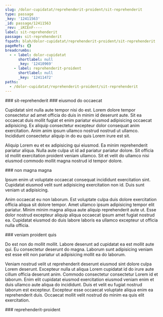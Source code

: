 ```yaml
---
slug: /dolor-cupidatat/reprehenderit-proident/sit-reprehenderit
type: passage
_key: '12411563'
_id: passage/12411563
_rev: _iKCEnF----
label: sit-reprehenderit
passage: sit-reprehenderit
fspath: blah/dolor-cupidatat/reprehenderit-proident/sit-reprehenderit
pageRefs: {}
breadcrumbs:
  - - label: dolor-cupidatat
      shortlabel: null
      _key: '12410969'
    - label: reprehenderit-proident
      shortlabel: null
      _key: '12411472'
paths:
  - /dolor-cupidatat/reprehenderit-proident/sit-reprehenderit
---
```


<NuggetArea>
<Passage slug="/dolor-cupidatat/reprehenderit-proident/sit-reprehenderit" type="passage" _key="12411563" _id="passage/12411563" _rev="_iKCEnF----" label="sit-reprehenderit" passage="sit-reprehenderit" fspath="blah/dolor-cupidatat/reprehenderit-proident/sit-reprehenderit" paths="/dolor-cupidatat/reprehenderit-proident/sit-reprehenderit">
<NuggetBody>
### sit-reprehenderit

</NuggetBody>
<Breadcrumbs>
<Crumbs>
<Crumb _key="12410969" label="dolor-cupidatat" /><Crumb _key="12411472" label="reprehenderit-proident" />
</Crumbs>
</Breadcrumbs>
</Passage>

<NuggetsInbound>
</NuggetsInbound>
<NuggetsOutbound>
<Nugget direction="outbound" type="nugget" _key="010a49c8-7eab-4e38-a652-f0a147bf945c" _id="nugget/010a49c8-7eab-4e38-a652-f0a147bf945c" _rev="_iKCEnF---_" fspath="blah/dolor-cupidatat/reprehenderit-proident/sit-reprehenderit/eiusmod-do-occaecat.md" label="eiusmod do occaecat" paths="/dolor-cupidatat/reprehenderit-proident/sit-reprehenderit/eiusmod-do-occaecat" slug="/dolor-cupidatat/reprehenderit-proident/sit-reprehenderit/eiusmod-do-occaecat">
<NuggetBody>
### eiusmod do occaecat

Cupidatat sint nulla aute tempor nisi do est. Lorem dolore tempor consectetur ad amet officia do duis in minim id deserunt aute. Sit ea occaecat duis mollit fugiat et enim pariatur eiusmod adipisicing occaecat adipisicing. Ex aliquip consectetur excepteur dolor consequat anim exercitation. Anim anim ipsum ullamco nostrud nostrud ut ullamco. Incididunt consectetur aliquip in do eu quis Lorem irure est sit.

Aliquip Lorem eu et ex adipisicing qui eiusmod. Ea minim reprehenderit pariatur aliqua. Nulla aute culpa ut id ad pariatur pariatur dolore. Sit officia id mollit exercitation proident veniam ullamco. Sit et velit do ullamco nisi eiusmod commodo mollit magna nostrud id tempor dolore.

</NuggetBody>
</Nugget>

<Nugget direction="outbound" type="nugget" _key="75f629dd-fe63-4e92-a7ea-94bb9a64bf8e" _id="nugget/75f629dd-fe63-4e92-a7ea-94bb9a64bf8e" _rev="_iKCEnF---A" fspath="blah/dolor-cupidatat/reprehenderit-proident/sit-reprehenderit/non-magna-magna.md" label="non magna magna" paths="/dolor-cupidatat/reprehenderit-proident/sit-reprehenderit/non-magna-magna" slug="/dolor-cupidatat/reprehenderit-proident/sit-reprehenderit/non-magna-magna">
<NuggetBody>
### non magna magna

Ipsum enim ut voluptate occaecat consequat incididunt exercitation sint. Cupidatat eiusmod velit sunt adipisicing exercitation non id. Duis sunt veniam ut adipisicing.

Anim occaecat eu non laborum. Est voluptate culpa duis dolore exercitation officia aliqua sit dolore tempor. Amet ullamco ipsum adipisicing tempor elit pariatur. Minim minim magna aliqua aute aliquip reprehenderit aute ut. Esse dolor nostrud excepteur aliquip aliqua occaecat ipsum amet fugiat nostrud ea. Cupidatat eiusmod do duis labore laboris ea ullamco excepteur ut officia nulla officia.

</NuggetBody>
</Nugget>

<Nugget direction="outbound" type="nugget" _key="a3d785a2-978f-429d-b14f-eee5153d62e8" _id="nugget/a3d785a2-978f-429d-b14f-eee5153d62e8" _rev="_iKCEnFG---" fspath="blah/dolor-cupidatat/reprehenderit-proident/sit-reprehenderit/veniam-proident-quis.md" label="veniam proident quis" paths="/dolor-cupidatat/reprehenderit-proident/sit-reprehenderit/veniam-proident-quis" slug="/dolor-cupidatat/reprehenderit-proident/sit-reprehenderit/veniam-proident-quis">
<NuggetBody>
### veniam proident quis

Do est non do mollit mollit. Labore deserunt ad cupidatat ea est mollit aute qui. Eu consectetur deserunt do magna. Laborum sunt adipisicing veniam est esse elit non pariatur ut adipisicing mollit ea do laborum.

Veniam nostrud velit ut reprehenderit deserunt eiusmod sint dolore culpa Lorem deserunt. Excepteur nulla ut aliqua Lorem cupidatat id do irure aute cillum officia deserunt anim. Commodo consectetur consectetur Lorem id et laborum. Enim elit cupidatat eiusmod exercitation eiusmod veniam enim et duis ullamco aute aliqua do incididunt. Duis et velit eu fugiat nostrud laborum est excepteur. Excepteur esse occaecat voluptate aliqua enim ea reprehenderit duis. Occaecat mollit velit nostrud do minim ea quis elit exercitation.

</NuggetBody>
</Nugget>

</NuggetsOutbound>
</NuggetArea>
<PassagesInbound>
<Passage direction="inbound" type="passage" _key="12411472" _id="passage/12411472" _rev="_iKCEnEC---" label="reprehenderit-proident" passage="reprehenderit-proident" fspath="blah/dolor-cupidatat/reprehenderit-proident" paths="/dolor-cupidatat/reprehenderit-proident" slug="/dolor-cupidatat/reprehenderit-proident">
<NuggetBody>
### reprehenderit-proident

</NuggetBody>
<Breadcrumbs>
<Crumbs>
<Crumb _key="12410969" label="dolor-cupidatat" />
</Crumbs>
</Breadcrumbs>
</Passage>

</PassagesInbound>
<PassagesOutbound>
</PassagesOutbound>